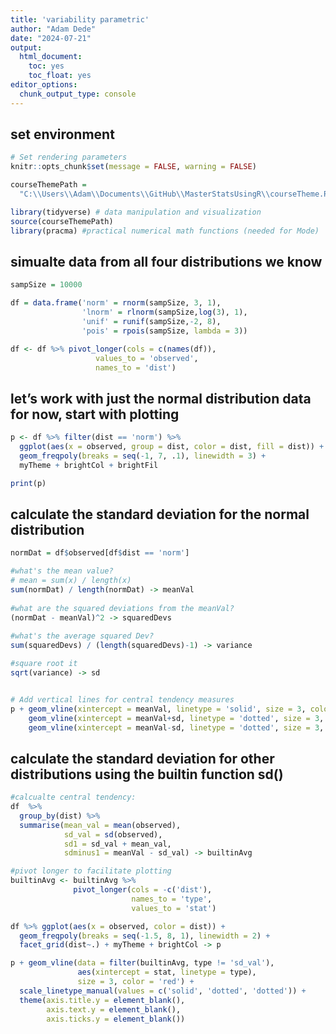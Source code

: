 ```yaml
---
title: 'variability parametric'
author: "Adam Dede"
date: "2024-07-21"
output:
  html_document:
    toc: yes
    toc_float: yes
editor_options:
  chunk_output_type: console
---
```



## set environment

```r

# Set rendering parameters
knitr::opts_chunk$set(message = FALSE, warning = FALSE)

courseThemePath = 
  "C:\\Users\\Adam\\Documents\\GitHub\\MasterStatsUsingR\\courseTheme.R"

library(tidyverse) # data manipulation and visualization
source(courseThemePath)
library(pracma) #practical numerical math functions (needed for Mode)

```

## simualte data from all four distributions we know

```r

sampSize = 10000

df = data.frame('norm' = rnorm(sampSize, 3, 1),
                'lnorm' = rlnorm(sampSize,log(3), 1), 
                'unif' = runif(sampSize,-2, 8),
                'pois' = rpois(sampSize, lambda = 3))

df <- df %>% pivot_longer(cols = c(names(df)), 
                   values_to = 'observed', 
                   names_to = 'dist')


```
## let's work with just the normal distribution data for now, start with plotting
```r

p <- df %>% filter(dist == 'norm') %>%
  ggplot(aes(x = observed, group = dist, color = dist, fill = dist)) + 
  geom_freqpoly(breaks = seq(-1, 7, .1), linewidth = 3) + 
  myTheme + brightCol + brightFil 

print(p) 
```
## calculate the standard deviation for the normal distribution

``` r

normDat = df$observed[df$dist == 'norm'] 

#what's the mean value? 
# mean = sum(x) / length(x) 
sum(normDat) / length(normDat) -> meanVal
  
#what are the squared deviations from the meanVal? 
(normDat - meanVal)^2 -> squaredDevs
  
#what's the average squared Dev?  
sum(squaredDevs) / (length(squaredDevs)-1) -> variance

#square root it
sqrt(variance) -> sd


# Add vertical lines for central tendency measures
p + geom_vline(xintercept = meanVal, linetype = 'solid', size = 3, color = 'red') + 
    geom_vline(xintercept = meanVal+sd, linetype = 'dotted', size = 3, color = 'red') + 
    geom_vline(xintercept = meanVal-sd, linetype = 'dotted', size = 3, color = 'red')


```
## calculate the standard deviation for other distributions using the builtin function sd()

``` r

#calcualte central tendency: 
df  %>%
  group_by(dist) %>%
  summarise(mean_val = mean(observed),
            sd_val = sd(observed),
            sd1 = sd_val + mean_val, 
            sdminus1 = meanVal - sd_val) -> builtinAvg 

#pivot longer to facilitate plotting
builtinAvg <- builtinAvg %>% 
              pivot_longer(cols = -c('dist'), 
                           names_to = 'type', 
                           values_to = 'stat')

df %>% ggplot(aes(x = observed, color = dist)) + 
  geom_freqpoly(breaks = seq(-1.5, 8, 1), linewidth = 2) + 
  facet_grid(dist~.) + myTheme + brightCol -> p

p + geom_vline(data = filter(builtinAvg, type != 'sd_val'),
               aes(xintercept = stat, linetype = type), 
               size = 3, color = 'red') +
  scale_linetype_manual(values = c('solid', 'dotted', 'dotted')) + 
  theme(axis.title.y = element_blank(), 
        axis.text.y = element_blank(), 
        axis.ticks.y = element_blank())


```

